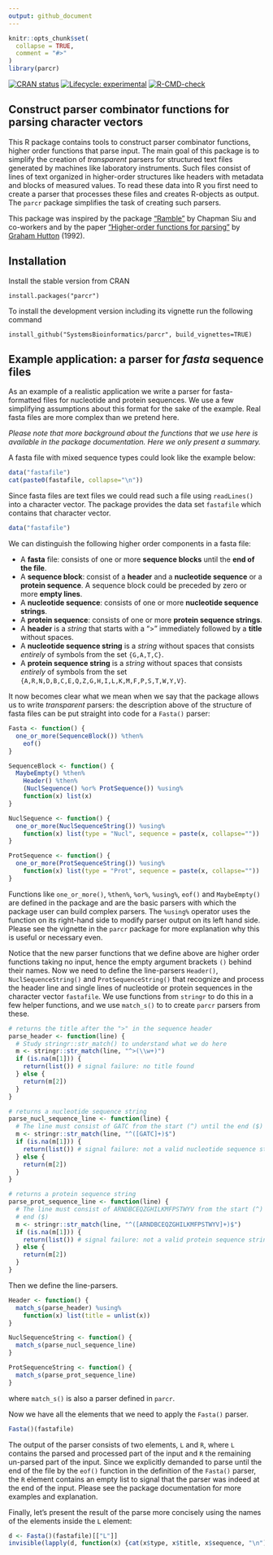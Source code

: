 ```yaml
---
output: github_document
---
```


<!-- README.md is generated from README.Rmd. Edit README.Rmd -->

```r
knitr::opts_chunk$set(
  collapse = TRUE,
  comment = "#>"
)
library(parcr)
```

<!-- badges: start -->
[![CRAN status](https://www.r-pkg.org/badges/version/parcr)](https://cran.r-project.org/package=parcr)
[![Lifecycle: experimental](https://img.shields.io/badge/lifecycle-experimental-orange.svg)](https://lifecycle.r-lib.org/articles/stages.html#experimental)
[![R-CMD-check](https://github.com/SystemsBioinformatics/parcr/actions/workflows/R-CMD-check.yaml/badge.svg)](https://github.com/SystemsBioinformatics/parcr/actions/workflows/R-CMD-check.yaml)
<!-- badges: end -->

## Construct parser combinator functions for parsing character vectors

This R package contains tools to construct parser combinator functions, higher 
order functions that parse input. The main goal of this package is to simplify
the creation of *transparent* parsers for structured text files generated by 
machines like laboratory instruments. Such files consist of lines of text 
organized in higher-order structures like headers with metadata and blocks of 
measured values. To read these data into R you first need to create a parser
that processes these files and creates R-objects as output. The `parcr` package
simplifies the task of creating such parsers.

This package was inspired by the package 
["Ramble"](https://github.com/8bit-pixies/Ramble) by Chapman Siu and co-workers 
and by the paper
["Higher-order functions for parsing"](https://doi.org/10.1017/S0956796800000411) 
by [Graham Hutton](https://orcid.org/0000-0001-9584-5150) (1992).

## Installation

Install the stable version from CRAN

```
install.packages("parcr")
```

To install the development version including its vignette run the following command

```
install_github("SystemsBioinformatics/parcr", build_vignettes=TRUE)
```

## Example application: a parser for *fasta* sequence files

As an example of a realistic application we write a parser for 
fasta-formatted files for nucleotide and protein sequences. We use a few 
simplifying assumptions about this format for the sake of the example. Real 
fasta files are more complex than we pretend here.

*Please note that more background about the functions that we use here is 
available in the package documentation. Here we only present a summary.*

A fasta file with mixed sequence types could look like the example below:

```r
data("fastafile")
cat(paste0(fastafile, collapse="\n"))
```

Since fasta files are text files we could read such a file using `readLines()`
into a character vector. The package provides the data set `fastafile` which 
contains that character vector.

```r
data("fastafile")
```

We can distinguish the following higher order components in a fasta file:
 
- A **fasta** file: consists of one or more **sequence blocks** until the 
  **end of the file**.
- A **sequence block**: consist of a **header** and a 
  **nucleotide sequence** or a **protein sequence**. A sequence block could be
  preceded by zero or more **empty lines**.
- A **nucleotide sequence**: consists of one or more 
  **nucleotide sequence strings**.
- A **protein sequence**: consists of one or more 
  **protein sequence strings**.
- A **header** is a *string* that starts with a ">" immediately followed by
  a **title** without spaces.
- A **nucleotide sequence string** is a *string* without spaces that consists
  *entirely* of symbols from the set `{G,A,T,C}`.
- A **protein sequence string** is a *string* without spaces that consists
  *entirely* of symbols from the set `{A,R,N,D,B,C,E,Q,Z,G,H,I,L,K,M,F,P,S,T,W,Y,V}`.

It now becomes clear what we mean when we say that the package allows us
to write *transparent* parsers: the description above of the structure of fasta
files can be put straight into code for a `Fasta()` parser:

```r
Fasta <- function() {
  one_or_more(SequenceBlock()) %then%
    eof()
}

SequenceBlock <- function() {
  MaybeEmpty() %then% 
    Header() %then% 
    (NuclSequence() %or% ProtSequence()) %using%
    function(x) list(x)
}

NuclSequence <- function() {
  one_or_more(NuclSequenceString()) %using% 
    function(x) list(type = "Nucl", sequence = paste(x, collapse=""))
}

ProtSequence <- function() {
  one_or_more(ProtSequenceString()) %using% 
    function(x) list(type = "Prot", sequence = paste(x, collapse=""))
}
```

Functions like `one_or_more()`, `%then%`, `%or%`, `%using%`, `eof()` and
`MaybeEmpty()` are defined in the package and are the basic parsers with
which the package user can build complex parsers. The `%using%` operator uses
the function on its right-hand side to modify parser output on its left hand 
side. Please see the vignette in the `parcr` package for more explanation why
this is useful or necessary even.

Notice that the new parser functions that we define above are higher order 
functions taking no input, hence the empty argument brackets `()` behind their
names. Now we need to define the line-parsers `Header()`, `NuclSequenceString()`
and `ProtSequenceString()` that recognize and process the header line and 
single lines of nucleotide or protein sequences in the character vector 
`fastafile`. We use functions from `stringr` to do this in a few helper 
functions, and we use `match_s()` to to create `parcr` parsers from these.

```r
# returns the title after the ">" in the sequence header
parse_header <- function(line) {
  # Study stringr::str_match() to understand what we do here
  m <- stringr::str_match(line, "^>(\\w+)")
  if (is.na(m[1])) {
    return(list()) # signal failure: no title found
  } else {
    return(m[2])
  }
}

# returns a nucleotide sequence string
parse_nucl_sequence_line <- function(line) {
  # The line must consist of GATC from the start (^) until the end ($)
  m <- stringr::str_match(line, "^([GATC]+)$")
  if (is.na(m[1])) {
    return(list()) # signal failure: not a valid nucleotide sequence string
  } else {
    return(m[2])
  }
}

# returns a protein sequence string
parse_prot_sequence_line <- function(line) {
  # The line must consist of ARNDBCEQZGHILKMFPSTWYV from the start (^) until the
  # end ($)
  m <- stringr::str_match(line, "^([ARNDBCEQZGHILKMFPSTWYV]+)$")
  if (is.na(m[1])) {
    return(list()) # signal failure: not a valid protein sequence string
  } else {
    return(m[2])
  }
}
```

Then we define the line-parsers.

```r
Header <- function() {
  match_s(parse_header) %using% 
    function(x) list(title = unlist(x))
}

NuclSequenceString <- function() {
  match_s(parse_nucl_sequence_line)
}

ProtSequenceString <- function() {
  match_s(parse_prot_sequence_line)
}
```

where `match_s()` is also a parser defined in `parcr`.

Now we have all the elements that we need to apply the `Fasta()` parser.

```r
Fasta()(fastafile)
```

The output of the parser consists of two elements, `L` and `R`, where `L` 
contains the parsed and processed part of the input and `R` the remaining 
un-parsed part of the input. Since we explicitly demanded to parse until the 
end of the file by the `eof()` function in the definition of the `Fasta()` 
parser, the `R` element contains an empty list to signal that the parser was
indeed at the end of the input. Please see the package documentation for more
examples and explanation.

Finally, let's present the result of the parse more concisely using the names 
of the elements inside the `L` element:

```r
d <- Fasta()(fastafile)[["L"]]
invisible(lapply(d, function(x) {cat(x$type, x$title, x$sequence, "\n")}))
```
